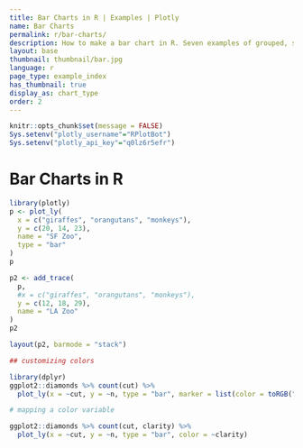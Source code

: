 ```yaml
---
title: Bar Charts in R | Examples | Plotly
name: Bar Charts
permalink: r/bar-charts/
description: How to make a bar chart in R. Seven examples of grouped, stacked, overlaid, and colored bar charts.
layout: base
thumbnail: thumbnail/bar.jpg
language: r
page_type: example_index
has_thumbnail: true
display_as: chart_type
order: 2
---
```


```r
knitr::opts_chunk$set(message = FALSE)
Sys.setenv("plotly_username"="RPlotBot")
Sys.setenv("plotly_api_key"="q0lz6r5efr")
```
# Bar Charts in R

```r


library(plotly)
p <- plot_ly(
  x = c("giraffes", "orangutans", "monkeys"),
  y = c(20, 14, 23),
  name = "SF Zoo",
  type = "bar"
)
p

p2 <- add_trace(
  p,
  #x = c("giraffes", "orangutans", "monkeys"),
  y = c(12, 18, 29),
  name = "LA Zoo"
)
p2

layout(p2, barmode = "stack")

## customizing colors

library(dplyr)
ggplot2::diamonds %>% count(cut) %>%
  plot_ly(x = ~cut, y = ~n, type = "bar", marker = list(color = toRGB("black")))

# mapping a color variable

ggplot2::diamonds %>% count(cut, clarity) %>%
  plot_ly(x = ~cut, y = ~n, type = "bar", color = ~clarity)


```
